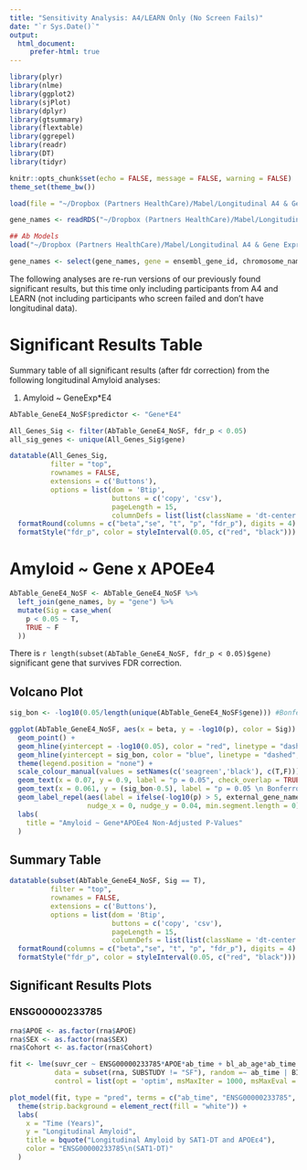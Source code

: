 ```yaml
---
title: "Sensitivity Analysis: A4/LEARN Only (No Screen Fails)"
date: "`r Sys.Date()`"
output: 
  html_document:
     prefer-html: true
---
```


```r
library(plyr)
library(nlme)
library(ggplot2)
library(sjPlot)
library(dplyr)
library(gtsummary)
library(flextable)
library(ggrepel)
library(readr)
library(DT)
library(tidyr)

knitr::opts_chunk$set(echo = FALSE, message = FALSE, warning = FALSE)
theme_set(theme_bw())
```

```r
load(file = "~/Dropbox (Partners HealthCare)/Mabel/Longitudinal A4 & Gene Expression/A4_GeneExp_Project/Data/RNAseqData_Autosomal_XLinked_wDose_121124.RData")

gene_names <- readRDS("~/Dropbox (Partners HealthCare)/Mabel/Longitudinal A4 & Gene Expression/A4_GeneExp_Project/Data/A4_RNAseq_GeneNames_081424.rds")

## Ab Models
load("~/Dropbox (Partners HealthCare)/Mabel/Longitudinal A4 & Gene Expression/A4_GeneExp_Project/Data/Amyloid Models/LME_Ab_GeneE4_NoSF_Models_2025-02-25.RData")
```

```r
gene_names <- select(gene_names, gene = ensembl_gene_id, chromosome_name, external_gene_name)
```

The following analyses are re-run versions of our previously found significant results, but this time only including participants from A4 and LEARN (not including participants who screen failed and don't have longitudinal data).

# Significant Results Table

Summary table of all significant results (after fdr correction) from the following longitudinal Amyloid analyses:

1.  Amyloid \~ GeneExp\*E4

```r
AbTable_GeneE4_NoSF$predictor <- "Gene*E4"

All_Genes_Sig <- filter(AbTable_GeneE4_NoSF, fdr_p < 0.05)
all_sig_genes <- unique(All_Genes_Sig$gene)
```

```r
datatable(All_Genes_Sig,
          filter = "top",
          rownames = FALSE,
          extensions = c('Buttons'),
          options = list(dom = 'Btip',
                         buttons = c('copy', 'csv'),
                         pageLength = 15,
                         columnDefs = list(list(className = 'dt-center', targets = "_all")))) %>%
  formatRound(columns = c("beta","se", "t", "p", "fdr_p"), digits = 4) %>% 
  formatStyle("fdr_p", color = styleInterval(0.05, c("red", "black")))
```

# Amyloid ~ Gene x APOEe4 {.tabset}


```r
AbTable_GeneE4_NoSF <- AbTable_GeneE4_NoSF %>%
  left_join(gene_names, by = "gene") %>%
  mutate(Sig = case_when(
    p < 0.05 ~ T,
    TRUE ~ F
  ))
```

There is `r length(subset(AbTable_GeneE4_NoSF, fdr_p < 0.05)$gene)` significant gene that survives FDR correction.

## Volcano Plot

```r
sig_bon <- -log10(0.05/length(unique(AbTable_GeneE4_NoSF$gene))) #Bonferroni correction for plotting

ggplot(AbTable_GeneE4_NoSF, aes(x = beta, y = -log10(p), color = Sig)) +
  geom_point() +
  geom_hline(yintercept = -log10(0.05), color = "red", linetype = "dashed", size = 1.2) +
  geom_hline(yintercept = sig_bon, color = "blue", linetype = "dashed", size = 1) +
  theme(legend.position = "none") +
  scale_colour_manual(values = setNames(c('seagreen','black'), c(T,F))) +
  geom_text(x = 0.07, y = 0.9, label = "p = 0.05", check_overlap = TRUE, color = "black") +
  geom_text(x = 0.061, y = (sig_bon-0.5), label = "p = 0.05 \n Bonferroni corrected", check_overlap = TRUE, color = "black") +
  geom_label_repel(aes(label = ifelse(-log10(p) > 5, external_gene_name, "")), 
                   nudge_x = 0, nudge_y = 0.04, min.segment.length = 0) +
  labs(
    title = "Amyloid ~ Gene*APOEe4 Non-Adjusted P-Values"
  )
```

## Summary Table

```r
datatable(subset(AbTable_GeneE4_NoSF, Sig == T),
          filter = "top",
          rownames = FALSE,
          extensions = c('Buttons'),
          options = list(dom = 'Btip',
                         buttons = c('copy', 'csv'),
                         pageLength = 15,
                         columnDefs = list(list(className = 'dt-center', targets = "_all")))) %>%
  formatRound(columns = c("beta","se", "t", "p", "fdr_p"), digits = 4) %>%
  formatStyle("fdr_p", color = styleInterval(0.05, c("red", "black")))
```

## Significant Results Plots

### ENSG00000233785

```r
rna$APOE <- as.factor(rna$APOE)
rna$SEX <- as.factor(rna$SEX)
rna$Cohort <- as.factor(rna$Cohort)

fit <- lme(suvr_cer ~ ENSG00000233785*APOE*ab_time + bl_ab_age*ab_time + SEX*ab_time + Cohort*ab_time,
           data = subset(rna, SUBSTUDY != "SF"), random =~ ab_time | BID, na.action = "na.omit", 
           control = list(opt = 'optim', msMaxIter = 1000, msMaxEval = 1000))

plot_model(fit, type = "pred", terms = c("ab_time", "ENSG00000233785", "APOE")) +
  theme(strip.background = element_rect(fill = "white")) +
  labs(
    x = "Time (Years)",
    y = "Longitudinal Amyloid",
    title = bquote("Longitudinal Amyloid by SAT1-DT and APOEε4"),
    color = "ENSG00000233785\n(SAT1-DT)"
  )
```

